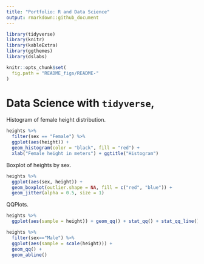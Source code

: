 ```yaml
---
title: "Portfolio: R and Data Science"
output: rmarkdown::github_document
---
```


```r
library(tidyverse)
library(knitr)
library(kableExtra)
library(ggthemes)
library(dslabs)
```

```r
knitr::opts_chunk$set(
  fig.path = "README_figs/README-"
)
```

# Data Science with `tidyverse`, 

Histogram of female height distribution.

```r
heights %>% 
  filter(sex == "Female") %>% 
  ggplot(aes(height)) + 
  geom_histogram(color = "black", fill = "red") + 
  xlab("Female height in meters") + ggtitle("Histogram")
```

Boxplot of heights by sex.

```r
heights %>% 
  ggplot(aes(sex, height)) + 
  geom_boxplot(outlier.shape = NA, fill = c("red", "blue")) + 
  geom_jitter(alpha = 0.5, size = 1)
```

QQPlots.

```r
heights %>% 
  ggplot(aes(sample = height)) + geom_qq() + stat_qq() + stat_qq_line()

heights %>% 
  filter(sex=="Male") %>%
  ggplot(aes(sample = scale(height))) + 
  geom_qq() +
  geom_abline()
```

# 

